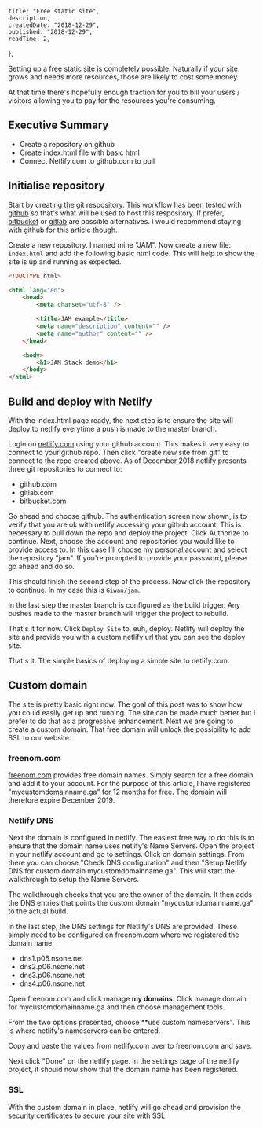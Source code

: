 

    title: "Free static site",
    description,
    createdDate: "2018-12-29",
    published: "2018-12-29",
    readTime: 2,
};


Setting up a free static site is completely possible. Naturally if your site grows and needs more resources, those are likely to cost some money.

At that time there's hopefully enough traction for you to bill your users / visitors allowing you to pay for the resources you're consuming.

## Executive Summary

-   Create a repository on github
-   Create index.html file with basic html
-   Connect Netlify.com to github.com to pull

## Initialise repository

Start by creating the git respository. This workflow has been tested with [github](https://github.com) so that's what will be used to host this respository. If prefer, [bitbucket](https://bitbucket.com) or [gitlab](https://gitlab.com) are possible alternatives. I would recommend staying with github for this article though.

Create a new repository. I named mine "JAM".
Now create a new file: `index.html` and add the following basic html code. This will help to show the site is up and running as expected.

```html
<!DOCTYPE html>

<html lang="en">
    <head>
        <meta charset="utf-8" />

        <title>JAM example</title>
        <meta name="description" content="" />
        <meta name="author" content="" />
    </head>

    <body>
        <h1>JAM Stack demo</h1>
    </body>
</html>
```

## Build and deploy with Netlify

With the index.html page ready, the next step is to ensure the site will deploy to netlify everytime a push is made to the master branch.

Login on [netlify.com](https://netlify.com) using your github account. This makes it very easy to connect to your github repo. Then click "create new site from git" to connect to the repo created above. As of December 2018 netlify presents three git repositories to connect to:

-   github.com
-   gitlab.com
-   bitbucket.com

Go ahead and choose github. The authentication screen now shown, is to verify that you are ok with netlify accessing your github account. This is necessary to pull down the repo and deploy the project. Click Authorize to continue.
Next, choose the account and repositories you would like to provide access to. In this case I'll choose my personal account and select the repository "jam". If you're prompted to provide your password, please go ahead and do so.

This should finish the second step of the process. Now click the repository to continue. In my case this is `Giwan/jam`.

In the last step the master branch is configured as the build trigger. Any pushes made to the master branch will trigger the project to rebuild.

That's it for now. Click `Deploy Site` to, euh, deploy.
Netlify will deploy the site and provide you with a custom netlify url that you can see the deploy site.

That's it. The simple basics of deploying a simple site to netlify.com.

## Custom domain

The site is pretty basic right now. The goal of this post was to show how you could easily get up and running. The site can be made much better but I prefer to do that as a progressive enhancement. Next we are going to create a custom domain. That free domain will unlock the possibility to add SSL to our website.

### freenom.com

[freenom.com](https://freenom.com) provides free domain names. Simply search for a free domain and add it to your account. For the purpose of this article, I have registered "mycustomdomainname.ga" for 12 months for free. The domain will therefore expire December 2019.

### Netlify DNS

Next the domain is configured in netlify. The easiest free way to do this is to ensure that the domain name uses netlify's Name Servers. Open the project in your netlify account and go to settings. Click on domain settings. From there you can choose "Check DNS configuration" and then "Setup Netlify DNS for custom domain mycustomdomainname.ga". This will start the walkthrough to setup the Name Servers.

The walkthrough checks that you are the owner of the domain. It then adds the DNS entries that points the custom domain "mycustomdomainname.ga" to the actual build.

In the last step, the DNS settings for Netlify's DNS are provided. These simply need to be configured on freenom.com where we registered the domain name.

-   dns1.p06.nsone.net
-   dns2.p06.nsone.net
-   dns3.p06.nsone.net
-   dns4.p06.nsone.net

Open freenom.com and click manage **my domains**. Click manage domain for mycustomdomainname.ga and then choose management tools.

From the two options presented, choose \*\*use custom nameservers". This is where netlify's nameservers can be entered.

Copy and paste the values from netlify.com over to freenom.com and save.

Next click "Done" on the netlify page. In the settings page of the netlify project, it should now show that the domain name has been registered.

### SSL

With the custom domain in place, netlify will go ahead and provision the security certificates to secure your site with SSL.
